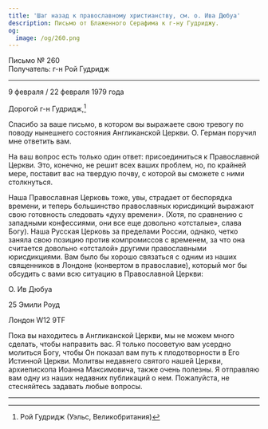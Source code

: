 ```yaml
---
title: 'Шаг назад к православному христианству, см. о. Ива Дюбуа'
description: Письмо от Блаженного Серафима к г-ну Гудриджу.
og:
  image: /og/260.png
---
```


<div style={{textAlign:'right', fontFamily:'monospace'}}>Письмо № 260</div>
<div style={{textAlign:'left', fontFamily:'monospace'}}>Получатель: г-н Рой Гудридж</div>

---

9 февраля / 22 февраля 1979 года

Дорогой г-н Гудридж,[^1]

Спасибо за ваше письмо, в котором вы выражаете свою тревогу по поводу нынешнего состояния Англиканской Церкви. О. Герман поручил мне ответить вам.

На ваш вопрос есть только один ответ: присоединиться к Православной Церкви. Это, конечно, не решит всех ваших проблем, но, по крайней мере, поставит вас на твердую почву, с которой вы сможете с ними столкнуться.

Наша Православная Церковь тоже, увы, страдает от беспорядка времени, и теперь большинство православных юрисдикций выражают свою готовность следовать «духу времени». (Хотя, по сравнению с западными конфессиями, они все еще довольно «отсталые», слава Богу). Наша Русская Церковь за пределами России, однако, четко заняла свою позицию против компромиссов с временем, за что она считается довольно «отсталой» другими православными юрисдикциями. Вам было бы хорошо связаться с одним из наших священников в Лондоне (конвертом в православие), который мог бы обсудить с вами всю ситуацию в Православной Церкви:

О. Ив Дюбуа

25 Эмили Роуд

Лондон W12 9TF

Пока вы находитесь в Англиканской Церкви, мы не можем много сделать, чтобы направить вас. Я только посоветую вам усердно молиться Богу, чтобы Он показал вам путь к плодотворности в Его Истинной Церкви. Молитвы недавнего святого нашей Церкви, архиепископа Иоанна Максимовича, также очень полезны. Я отправляю вам одну из наших недавних публикаций о нем. Пожалуйста, не стесняйтесь задавать любые вопросы.

---

[^1]: Рой Гудридж (Уэльс, Великобритания)
